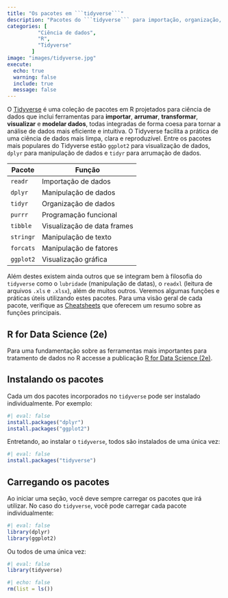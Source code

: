 ```yaml
---
title: "Os pacotes em ```tidyverse```"
description: "Pacotes do ```tidyverse``` para importação, organização, transformação e visualização de dados em R."
categories: [
          "Ciência de dados",
          "R",
          "Tidyverse"
        ]
image: "images/tidyverse.jpg"
execute:
  echo: true
  warning: false
  include: true
  message: false
---
```


O [Tidyverse](https://www.tidyverse.org/) é uma coleção de pacotes em R projetados para ciência de dados que inclui ferramentas para **importar**, **arrumar**, **transformar**, **visualizar** e **modelar dados**, todas integradas de forma coesa para tornar a análise de dados mais eficiente e intuitiva. O Tidyverse facilita a prática de uma ciência de dados mais limpa, clara e reproduzível. Entre os pacotes mais populares do Tidyverse estão `ggplot2` para visualização de dados, `dplyr` para manipulação de dados e `tidyr` para arrumação de dados.

| Pacote     | Função                       |
|------------|------------------------------|
| `readr`    | Importação de dados          |
| `dplyr`    | Manipulação de dados         |
| `tidyr`    | Organização de dados         |
| `purrr`    | Programação funcional        |
| `tibble`   | Visualização de data frames  |
| `stringr`  | Manipulação de texto         |
| `forcats`  | Manipulação de fatores       |
| `ggplot2`  | Visualização gráfica         |

Além destes existem ainda outros  que se integram bem à filosofia do ```tidyverse``` como o ```lubridade``` (manipulação de datas), o ```readxl``` (leitura de arquivos ```.xls``` e ```.xlsx```), além de muitos outros. Veremos algumas funções e práticas úteis utilizando estes pacotes. Para uma visão geral de cada pacote, verifique as [Cheatsheets](https://rstudio.com/resources/cheatsheets/) que oferecem um resumo sobre as funções principais.

::: {.callout-tip}

## R for Data Science (2e)

Para uma fundamentação sobre as ferramentas mais importantes para tratamento de dados no R accesse a publicação [R for Data Science (2e)](https://r4ds.hadley.nz/).

:::

## Instalando os pacotes

Cada um dos pacotes incorporados no ```tidyverse``` pode ser instalado individualmente. Por exemplo:

```r
#| eval: false
install.packages("dplyr")
install.packages("ggplot2")
```

Entretando, ao instalar o ```tidyverse```, todos são instalados de uma única vez:

```r
#| eval: false
install.packages("tidyverse")
```

## Carregando os pacotes

Ao iniciar uma seção, você deve sempre carregar os pacotes que irá utilizar. No caso do ```tidyverse```, você pode carregar cada pacote individualmente:

```r
#| eval: false
library(dplyr)
library(ggplot2)
```

Ou todos de uma única vez:

```r
#| eval: false
library(tidyverse)
```

```r
#| echo: false
rm(list = ls())
```